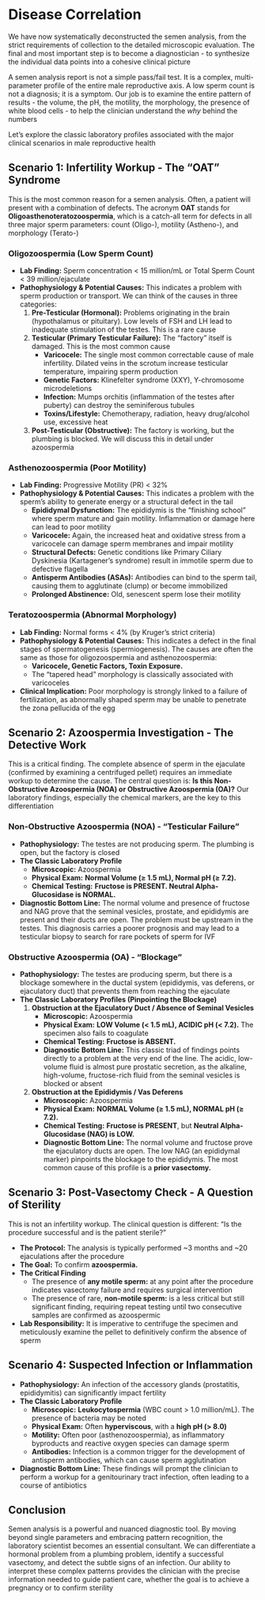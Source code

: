 # Disease Correlation {-}

We have now systematically deconstructed the semen analysis, from the strict requirements of collection to the detailed microscopic evaluation. The final and most important step is to become a diagnostician - to synthesize the individual data points into a cohesive clinical picture

A semen analysis report is not a simple pass/fail test. It is a complex, multi-parameter profile of the entire male reproductive axis. A low sperm count is not a diagnosis; it is a symptom. Our job is to examine the entire pattern of results - the volume, the pH, the motility, the morphology, the presence of white blood cells - to help the clinician understand the *why* behind the numbers

Let's explore the classic laboratory profiles associated with the major clinical scenarios in male reproductive health

## **Scenario 1: Infertility Workup - The "OAT" Syndrome** {-}

This is the most common reason for a semen analysis. Often, a patient will present with a combination of defects. The acronym **OAT** stands for **Oligoasthenoteratozoospermia**, which is a catch-all term for defects in all three major sperm parameters: count (Oligo-), motility (Astheno-), and morphology (Terato-)

### **Oligozoospermia (Low Sperm Count)** {-}

*   **Lab Finding:** Sperm concentration < 15 million/mL or Total Sperm Count < 39 million/ejaculate
*   **Pathophysiology & Potential Causes:** This indicates a problem with sperm production or transport. We can think of the causes in three categories:
    1.  **Pre-Testicular (Hormonal):** Problems originating in the brain (hypothalamus or pituitary). Low levels of FSH and LH lead to inadequate stimulation of the testes. This is a rare cause
    2.  **Testicular (Primary Testicular Failure):** The "factory" itself is damaged. This is the most common cause
        *   **Varicocele:** The single most common correctable cause of male infertility. Dilated veins in the scrotum increase testicular temperature, impairing sperm production
        *   **Genetic Factors:** Klinefelter syndrome (XXY), Y-chromosome microdeletions
        *   **Infection:** Mumps orchitis (inflammation of the testes after puberty) can destroy the seminiferous tubules
        *   **Toxins/Lifestyle:** Chemotherapy, radiation, heavy drug/alcohol use, excessive heat
    3.  **Post-Testicular (Obstructive):** The factory is working, but the plumbing is blocked. We will discuss this in detail under azoospermia

### **Asthenozoospermia (Poor Motility)** {-}

*   **Lab Finding:** Progressive Motility (PR) < 32%
*   **Pathophysiology & Potential Causes:** This indicates a problem with the sperm's ability to generate energy or a structural defect in the tail
    *   **Epididymal Dysfunction:** The epididymis is the "finishing school" where sperm mature and gain motility. Inflammation or damage here can lead to poor motility
    *   **Varicocele:** Again, the increased heat and oxidative stress from a varicocele can damage sperm membranes and impair motility
    *   **Structural Defects:** Genetic conditions like Primary Ciliary Dyskinesia (Kartagener's syndrome) result in immotile sperm due to defective flagella
    *   **Antisperm Antibodies (ASAs):** Antibodies can bind to the sperm tail, causing them to agglutinate (clump) or become immobilized
    *   **Prolonged Abstinence:** Old, senescent sperm lose their motility

### **Teratozoospermia (Abnormal Morphology)** {-}

*   **Lab Finding:** Normal forms < 4% (by Kruger's strict criteria)
*   **Pathophysiology & Potential Causes:** This indicates a defect in the final stages of spermatogenesis (spermiogenesis). The causes are often the same as those for oligozoospermia and asthenozoospermia:
    *   **Varicocele, Genetic Factors, Toxin Exposure.**
    *   The "tapered head" morphology is classically associated with varicoceles
*   **Clinical Implication:** Poor morphology is strongly linked to a failure of fertilization, as abnormally shaped sperm may be unable to penetrate the zona pellucida of the egg

## **Scenario 2: Azoospermia Investigation - The Detective Work** {-}

This is a critical finding. The complete absence of sperm in the ejaculate (confirmed by examining a centrifuged pellet) requires an immediate workup to determine the cause. The central question is: **Is this Non-Obstructive Azoospermia (NOA) or Obstructive Azoospermia (OA)?** Our laboratory findings, especially the chemical markers, are the key to this differentiation

### **Non-Obstructive Azoospermia (NOA) - "Testicular Failure"** {-}

*   **Pathophysiology:** The testes are not producing sperm. The plumbing is open, but the factory is closed
*   **The Classic Laboratory Profile**
    *   **Microscopic:** Azoospermia
    *   **Physical Exam:** **Normal Volume (≥ 1.5 mL), Normal pH (≥ 7.2).**
    *   **Chemical Testing:** **Fructose is PRESENT. Neutral Alpha-Glucosidase is NORMAL.**
*   **Diagnostic Bottom Line:** The normal volume and presence of fructose and NAG prove that the seminal vesicles, prostate, and epididymis are present and their ducts are open. The problem must be upstream in the testes. This diagnosis carries a poorer prognosis and may lead to a testicular biopsy to search for rare pockets of sperm for IVF

### **Obstructive Azoospermia (OA) - "Blockage"** {-}

*   **Pathophysiology:** The testes are producing sperm, but there is a blockage somewhere in the ductal system (epididymis, vas deferens, or ejaculatory duct) that prevents them from reaching the ejaculate
*   **The Classic Laboratory Profiles (Pinpointing the Blockage)**
    1.  **Obstruction at the Ejaculatory Duct / Absence of Seminal Vesicles**
        *   **Microscopic:** Azoospermia
        *   **Physical Exam:** **LOW Volume (< 1.5 mL), ACIDIC pH (< 7.2).** The specimen also fails to coagulate
        *   **Chemical Testing:** **Fructose is ABSENT.**
        *   **Diagnostic Bottom Line:** This classic triad of findings points directly to a problem at the very end of the line. The acidic, low-volume fluid is almost pure prostatic secretion, as the alkaline, high-volume, fructose-rich fluid from the seminal vesicles is blocked or absent
    2.  **Obstruction at the Epididymis / Vas Deferens**
        *   **Microscopic:** Azoospermia
        *   **Physical Exam:** **NORMAL Volume (≥ 1.5 mL), NORMAL pH (≥ 7.2).**
        *   **Chemical Testing:** **Fructose is PRESENT**, but **Neutral Alpha-Glucosidase (NAG) is LOW.**
        *   **Diagnostic Bottom Line:** The normal volume and fructose prove the ejaculatory ducts are open. The low NAG (an epididymal marker) pinpoints the blockage to the epididymis. The most common cause of this profile is a **prior vasectomy.**

## **Scenario 3: Post-Vasectomy Check - A Question of Sterility** {-}

This is not an infertility workup. The clinical question is different: "Is the procedure successful and is the patient sterile?"

*   **The Protocol:** The analysis is typically performed ~3 months and ~20 ejaculations after the procedure
*   **The Goal:** To confirm **azoospermia.**
*   **The Critical Finding**
    *   The presence of **any motile sperm:** at any point after the procedure indicates vasectomy failure and requires surgical intervention
    *   The presence of rare, **non-motile sperm:** is a less critical but still significant finding, requiring repeat testing until two consecutive samples are confirmed as azoospermic
*   **Lab Responsibility:** It is imperative to centrifuge the specimen and meticulously examine the pellet to definitively confirm the absence of sperm

## **Scenario 4: Suspected Infection or Inflammation** {-}

*   **Pathophysiology:** An infection of the accessory glands (prostatitis, epididymitis) can significantly impact fertility
*   **The Classic Laboratory Profile**
    *   **Microscopic:** **Leukocytospermia** (WBC count > 1.0 million/mL). The presence of bacteria may be noted
    *   **Physical Exam:** Often **hyperviscous**, with a **high pH (> 8.0)**
    *   **Motility:** Often poor (asthenozoospermia), as inflammatory byproducts and reactive oxygen species can damage sperm
    *   **Antibodies:** Infection is a common trigger for the development of antisperm antibodies, which can cause sperm agglutination
*   **Diagnostic Bottom Line:** These findings will prompt the clinician to perform a workup for a genitourinary tract infection, often leading to a course of antibiotics

## **Conclusion** {-}

Semen analysis is a powerful and nuanced diagnostic tool. By moving beyond single parameters and embracing pattern recognition, the laboratory scientist becomes an essential consultant. We can differentiate a hormonal problem from a plumbing problem, identify a successful vasectomy, and detect the subtle signs of an infection. Our ability to interpret these complex patterns provides the clinician with the precise information needed to guide patient care, whether the goal is to achieve a pregnancy or to confirm sterility
